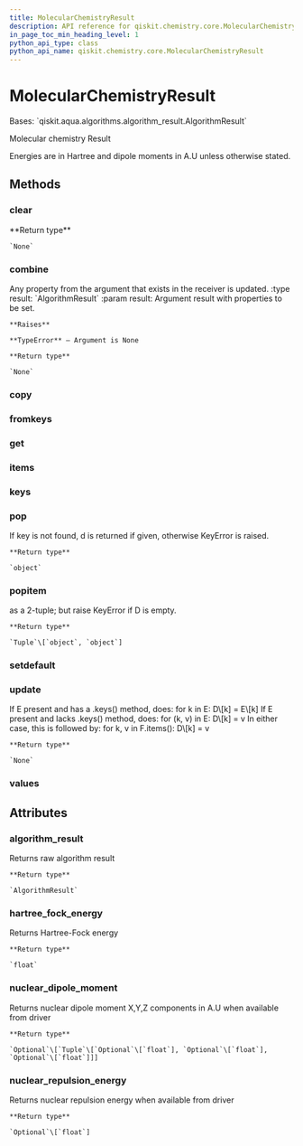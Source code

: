 ```yaml
---
title: MolecularChemistryResult
description: API reference for qiskit.chemistry.core.MolecularChemistryResult
in_page_toc_min_heading_level: 1
python_api_type: class
python_api_name: qiskit.chemistry.core.MolecularChemistryResult
---
```


# MolecularChemistryResult

<Class id="qiskit.chemistry.core.MolecularChemistryResult" isDedicatedPage={true} github="https://github.com/qiskit-community/qiskit-aqua/tree/stable/0.9/qiskit/chemistry/core/chemistry_operator.py" signature="MolecularChemistryResult(a_dict=None)">
  Bases: `qiskit.aqua.algorithms.algorithm_result.AlgorithmResult`

  Molecular chemistry Result

  Energies are in Hartree and dipole moments in A.U unless otherwise stated.

  ## Methods

  ### clear

  <Function id="qiskit.chemistry.core.MolecularChemistryResult.clear" signature="MolecularChemistryResult.clear()">
    **Return type**

    `None`
  </Function>

  ### combine

  <Function id="qiskit.chemistry.core.MolecularChemistryResult.combine" signature="MolecularChemistryResult.combine(result)">
    Any property from the argument that exists in the receiver is updated. :type result: `AlgorithmResult` :param result: Argument result with properties to be set.

    **Raises**

    **TypeError** – Argument is None

    **Return type**

    `None`
  </Function>

  ### copy

  <Function id="qiskit.chemistry.core.MolecularChemistryResult.copy" signature="MolecularChemistryResult.copy()" />

  ### fromkeys

  <Function id="qiskit.chemistry.core.MolecularChemistryResult.fromkeys" signature="classmethod MolecularChemistryResult.fromkeys(iterable, value=None)" />

  ### get

  <Function id="qiskit.chemistry.core.MolecularChemistryResult.get" signature="MolecularChemistryResult.get(k[, d]) → D[k] if k in D, else d. d defaults to None." />

  ### items

  <Function id="qiskit.chemistry.core.MolecularChemistryResult.items" signature="MolecularChemistryResult.items() → a set-like object providing a view on D’s items" />

  ### keys

  <Function id="qiskit.chemistry.core.MolecularChemistryResult.keys" signature="MolecularChemistryResult.keys() → a set-like object providing a view on D’s keys" />

  ### pop

  <Function id="qiskit.chemistry.core.MolecularChemistryResult.pop" signature="MolecularChemistryResult.pop(key, default=None)">
    If key is not found, d is returned if given, otherwise KeyError is raised.

    **Return type**

    `object`
  </Function>

  ### popitem

  <Function id="qiskit.chemistry.core.MolecularChemistryResult.popitem" signature="MolecularChemistryResult.popitem()">
    as a 2-tuple; but raise KeyError if D is empty.

    **Return type**

    `Tuple`\[`object`, `object`]
  </Function>

  ### setdefault

  <Function id="qiskit.chemistry.core.MolecularChemistryResult.setdefault" signature="MolecularChemistryResult.setdefault(k[, d]) → D.get(k,d), also set D[k]=d if k not in D" />

  ### update

  <Function id="qiskit.chemistry.core.MolecularChemistryResult.update" signature="MolecularChemistryResult.update(*args, **kwargs)">
    If E present and has a .keys() method, does: for k in E: D\[k] = E\[k] If E present and lacks .keys() method, does: for (k, v) in E: D\[k] = v In either case, this is followed by: for k, v in F.items(): D\[k] = v

    **Return type**

    `None`
  </Function>

  ### values

  <Function id="qiskit.chemistry.core.MolecularChemistryResult.values" signature="MolecularChemistryResult.values() → an object providing a view on D’s values" />

  ## Attributes

  ### algorithm\_result

  <Attribute id="qiskit.chemistry.core.MolecularChemistryResult.algorithm_result">
    Returns raw algorithm result

    **Return type**

    `AlgorithmResult`
  </Attribute>

  ### hartree\_fock\_energy

  <Attribute id="qiskit.chemistry.core.MolecularChemistryResult.hartree_fock_energy">
    Returns Hartree-Fock energy

    **Return type**

    `float`
  </Attribute>

  ### nuclear\_dipole\_moment

  <Attribute id="qiskit.chemistry.core.MolecularChemistryResult.nuclear_dipole_moment">
    Returns nuclear dipole moment X,Y,Z components in A.U when available from driver

    **Return type**

    `Optional`\[`Tuple`\[`Optional`\[`float`], `Optional`\[`float`], `Optional`\[`float`]]]
  </Attribute>

  ### nuclear\_repulsion\_energy

  <Attribute id="qiskit.chemistry.core.MolecularChemistryResult.nuclear_repulsion_energy">
    Returns nuclear repulsion energy when available from driver

    **Return type**

    `Optional`\[`float`]
  </Attribute>
</Class>

